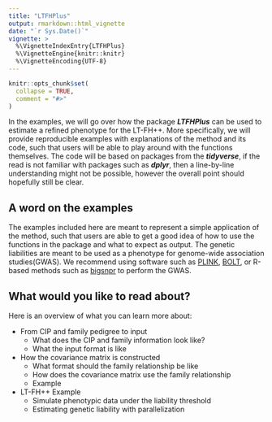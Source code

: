 ```yaml
---
title: "LTFHPlus"
output: rmarkdown::html_vignette
date: "`r Sys.Date()`"
vignette: >
  %\VignetteIndexEntry{LTFHPlus}
  %\VignetteEngine{knitr::knitr}
  %\VignetteEncoding{UTF-8}
---
```


```r
knitr::opts_chunk$set(
  collapse = TRUE,
  comment = "#>"
)
```

In the examples, we will go over how the package ***LTFHPlus*** can be used to estimate a refined phenotype for the LT-FH++. More specifically, we will provide reproducible examples with explanations of the method and its code, such that users will be able to play around with the functions themselves. The code will be based on packages from the ***tidyverse***, if the read is not familiar with packages such as ***dplyr***, then a line-by-line understanding might not be possible, however the overall point should hopefully still be clear. 

## A word on the examples

The examples included here are meant to represent a simple application of the method, such that users are able to get a good idea of how to use the functions in the package and what to expect as output. The genetic liabilities are meant to be used as a phenotype for genome-wide association studies(GWAS). We recommend using software such as [PLINK](https://www.cog-genomics.org/plink/), [BOLT](https://alkesgroup.broadinstitute.org/BOLT-LMM/BOLT-LMM_manual.html), or R-based methods such as [bigsnpr](https://privefl.github.io/bigsnpr/) to perform the GWAS. 



## What would you like to read about?


Here is an overview of what you can learn more about:


* From CIP and family pedigree to input
  + What does the CIP and family information look like?
  + What the input format is like

* How the covariance matrix is constructed 
  + What format should the family relationship be like
  + How does the covariance matrix use the family relationship
  + Example 

* LT-FH++ Example
  + Simulate phenotypic data under the liability threshold
  + Estimating genetic liability with parallelization
  

<!-- * what do i do, if I do not have complete information on some individuals? -->
<!--   + estimate genetic liability without family history, but with prevalence information -->
<!--   + estimate genetic liability with family history, but without prevalence -->
<!--   + estimate genetic liability with family history and prevalence information -->
<!--   + correlated traits (still pending) -->


